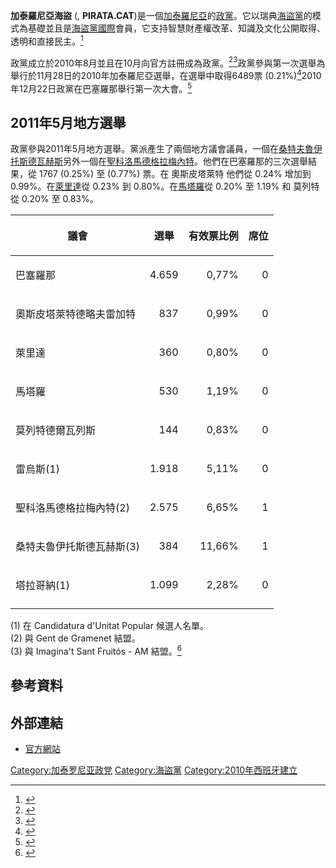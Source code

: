 {{expand|time=2011-10-06T12:36:49+00:00}}
{{Infobox political party
| country= 加泰羅尼亞
| party_name = 加泰羅尼亞海盜
| native_name = Pirates de Catalunya
| party_logo = [[File:Piratpartiet.svg|170px]]
| colorcode= #660087
| leader = Ester Galimany Guasch
| foundation = 2010年10月4日
| ideology = [[海盜黨|海盜黨]]、[[信息自由|信息自由]]、[[隐私权|隐私权]]、[[著作權|著作權]]及[[专利|专利]]改革、[[陽光法案|陽光法案]]、[[教育|教育]]、[[直接民主|直接民主]]
| international = [[海盜黨國際|海盜黨國際]]
| membership = 
| european = 
| europarl = 
| youth_wing = Grumets Pirates
| headquarters = [[加泰羅尼亞|加泰羅尼亞]][[巴塞罗那省|巴塞罗那省]][[塔拉萨|塔拉萨]]
| website = [http://pirata.cat/ pirata.cat]
}}
'''加泰羅尼亞海盜''' ({{lang-ca|Pirates de Catalunya}}, '''PIRATA.CAT''')是一個[[加泰羅尼亞|加泰羅尼亞]]的[[政黨|政黨]]。它以瑞典[[海盜黨|海盜黨]]的模式為基礎並且是[[海盜黨國際|海盜黨國際]]會員，它支持智慧財產權改革、知識及文化公開取得、透明和直接民主。<ref name="description">{{cite web
 |title        = Què és PIRATA.CAT?
 |url          = http://pirata.cat/bloc/?p=1206
 |work         = pirata.cat/bloc
 |language     = ca
 |date         = 2010年11月29日
 |accessdate   = 2010年11月29日
 |archive-url  = https://web.archive.org/web/20101201223719/http://pirata.cat/bloc/?p=1206
 |archive-date = 2010年12月1日
 |dead-url     = yes
}}</ref>

政黨成立於2010年8月並且在10月向官方註冊成為政黨。<ref name="creation1">{{cite web
 |title        = El Partit Pirata anirà a les eleccions catalanes
 |url          = http://www.vilaweb.cat/noticia/3767237/20100824/partit-pirata-anira-eleccions-catalanes.html
 |work         = vilaweb.cat
 |language     = ca
 |date         = 2010年8月24日
 |accessdate   = 2010年12月28日
 |archive-date = 2011年9月17日
 |archive-url  = https://web.archive.org/web/20110917204559/http://www.vilaweb.cat/noticia/3767237/20100824/partit-pirata-anira-eleccions-catalanes.html
 |dead-url     = no
}}</ref><ref name="creation">{{cite web
 |title        = Ja som oficials!
 |url          = http://pirata.cat/bloc/?p=364
 |work         = pirata.cat/bloc
 |language     = ca
 |date         = 2010年10月5日
 |accessdate   = 2010年11月1日
 |archive-url  = https://web.archive.org/web/20101008060630/http://pirata.cat/bloc/?p=364
 |archive-date = 2010年10月8日
 |dead-url     = yes
}}</ref>政黨參與第一次選舉為舉行於11月28日的2010年加泰羅尼亞選舉，在選舉中取得6489票 (0.21%)<ref name="elections_2010">{{cite web
 |title       = Parlament de Catalunya 2010 - Resultats provisionals - Catalunya
 |url         = http://www.parlament2010resultats.cat/09AU/DAU09999CM_L2.htm
 |work        = parlament2010resultats.cat
 |language    = ca
 |date        = 2010年11月28日
 |accessdate  = 2010年11月29日
 |deadurl     = yes
 |archiveurl  = https://web.archive.org/web/20101201045136/http://www.parlament2010resultats.cat/09AU/DAU09999CM_L2.htm
 |archivedate = 2010年12月1日
}}</ref>2010年12月22日政黨在巴塞羅那舉行第一次大會。<ref name="elections2011_assembly">{{cite web
 |title        = Resultats primera assemblea general
 |url          = http://pirata.cat/bloc/?p=1286
 |work         = pirata.cat/bloc
 |language     = ca
 |date         = 2010年12月24日
 |accessdate   = 2010年12月28日
 |archive-url  = https://web.archive.org/web/20110520085631/http://pirata.cat/bloc/?p=1286
 |archive-date = 2011年5月20日
 |dead-url     = yes
}}</ref>

==2011年5月地方選舉==
政黨參與2011年5月地方選舉。黨派產生了兩個地方議會議員，一個在[[桑特夫魯伊托斯德瓦赫斯|桑特夫魯伊托斯德瓦赫斯]]另外一個在[[聖科洛馬德格拉梅內特|聖科洛馬德格拉梅內特]]。他們在巴塞羅那的三次選舉結果，從 1767 (0.25%) 至 (0.77%) 票。在 奧斯皮塔萊特 他們從 0.24% 增加到 0.99%。在[[萊里達|萊里達]]從 0.23% 到 0.80%。在[[馬塔羅|馬塔羅]]從 0.20% 至 1.19% 和 莫列特 從 0.20% 至 0.83%。

{| class="wikitable sortable"
|-
! 議會 !! 選舉 !! 有效票比例 !! 席位
|-
| 巴塞羅那 || align="right" | 4.659|| align="right" | 0,77%|| align="right" | 0
|-
| 奧斯皮塔萊特德略夫雷加特 || align="right" | 837|| align="right" | 0,99%|| align="right" |0
|-
| 萊里達 || align="right" | 360|| align="right" | 0,80%|| align="right" |0
|-
| 馬塔羅 || align="right" | 530|| align="right" | 1,19%|| align="right" |0
|-
| 莫列特德爾瓦列斯 || align="right" | 144|| align="right" | 0,83%|| align="right" |0
|-
| 雷烏斯(1) || align="right" | 1.918|| align="right" | 5,11%|| align="right" |0
|-
| 聖科洛馬德格拉梅內特(2) || align="right" | 2.575|| align="right" | 6,65%|| align="right" |1
|-
| 桑特夫魯伊托斯德瓦赫斯(3) || align="right" | 384|| align="right" | 11,66%|| align="right" |1
|-
| 塔拉哥納(1) || align="right" | 1.099 || align="right" | 2,28%|| align="right" |0
|-
|}
(1) 在 Candidatura d'Unitat Popular 候選人名單。<br />
(2) 與 Gent de Gramenet 結盟。<br />
(3) 與 Imagina't Sant Fruitós - AM 結盟。<ref name="elections2011_May">{{cite web
 |title        = Resultats may 2011
 |url          = http://pirata.cat/bloc/?p=1830
 |work         = pirata.cat/bloc
 |language     = ca
 |date         = 2011年5月23日
 |accessdate   = 2011年5月23日
 |archive-url  = https://web.archive.org/web/20110525231709/http://pirata.cat/bloc/?p=1830
 |archive-date = 2011年5月25日
 |dead-url     = yes
}}</ref>

==參考資料==
{{reflist}}

==外部連結==
{{Commonscat|Pirates de Catalunya}}
* [https://web.archive.org/web/20111006054032/http://pirata.cat/ 官方網站] {{ca}}

{{海盗党}}

[[Category:加泰罗尼亚政党|Category:加泰罗尼亚政党]]
[[Category:海盜黨|Category:海盜黨]]
[[Category:2010年西班牙建立|Category:2010年西班牙建立]]